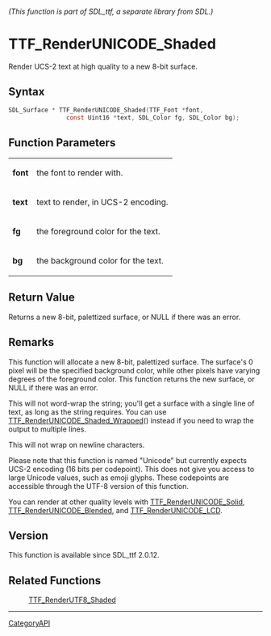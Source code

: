 ====== (This function is part of SDL_ttf, a separate library from SDL.) ======
= TTF_RenderUNICODE_Shaded =

Render UCS-2 text at high quality to a new 8-bit surface.

== Syntax ==

<syntaxhighlight lang='c'>
SDL_Surface * TTF_RenderUNICODE_Shaded(TTF_Font *font,
                const Uint16 *text, SDL_Color fg, SDL_Color bg);
</syntaxhighlight>

== Function Parameters ==

{|
|'''font'''
|the font to render with.
|-
|'''text'''
|text to render, in UCS-2 encoding.
|-
|'''fg'''
|the foreground color for the text.
|-
|'''bg'''
|the background color for the text.
|}

== Return Value ==

Returns a new 8-bit, palettized surface, or NULL if there was an error.

== Remarks ==

This function will allocate a new 8-bit, palettized surface. The surface's
0 pixel will be the specified background color, while other pixels have
varying degrees of the foreground color. This function returns the new
surface, or NULL if there was an error.

This will not word-wrap the string; you'll get a surface with a single line
of text, as long as the string requires. You can use
[[TTF_RenderUNICODE_Shaded_Wrapped]]() instead if you need to wrap the
output to multiple lines.

This will not wrap on newline characters.

Please note that this function is named "Unicode" but currently expects
UCS-2 encoding (16 bits per codepoint). This does not give you access to
large Unicode values, such as emoji glyphs. These codepoints are accessible
through the UTF-8 version of this function.

You can render at other quality levels with [[TTF_RenderUNICODE_Solid]],
[[TTF_RenderUNICODE_Blended]], and [[TTF_RenderUNICODE_LCD]].

== Version ==

This function is available since SDL_ttf 2.0.12.

== Related Functions ==

:[[TTF_RenderUTF8_Shaded]]

----
[[CategoryAPI]]



